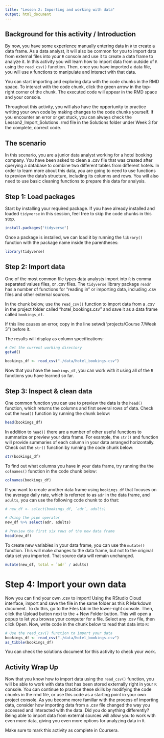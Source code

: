 ```yaml
---
title: "Lesson 2: Importing and working with data"
output: html_document
---
```


## Background for this activity / Introduction
By now, you have some experience manually entering data in `R` to create a data frame. As a data analyst, it will also be common for you to import data from external files into your `R` console and use it to create a data frame to analyze it. In this activity you will learn how to import data from outside of `R` using the `read_csv()` function. Then, once you have imported a data file, you will use `R` functions to manipulate and interact with that data.

You can start importing and exploring data with the code chunks in the RMD space. To interact with the code chunk, click the green arrow in the top-right corner of the chunk. The executed code will appear in the RMD space and your console. 

Throughout this activity, you will also have the opportunity to practice writing your own code by making changes to the code chunks yourself. If you encounter an error or get stuck, you can always check the Lesson2_Import_Solutions .rmd file in the Solutions folder under Week 3 for the complete, correct code.

## The scenario

In this scenario, you are a junior data analyst working for a hotel booking company. You have been asked to clean a .csv file that was created after querying a database to combine two different tables from different hotels. In order to learn more about this data, you are going to need to use functions to preview the data's structure, including its columns and rows. You will also need to use basic cleaning functions to prepare this data for analysis.

## Step 1: Load packages

Start by installing your required package. If you have already installed and loaded `tidyverse` in this session, feel free to skip the code chunks in this step.

```r
install.packages("tidyverse")
```

Once a package is installed, we can load it by running the `library()` function with the package name inside the parentheses:

```r
library(tidyverse)
```

## Step 2: Import data

One of the most common file types data analysts import into `R` is comma separated values files, or .csv files. The `tidyverse` library package `readr` has a number of functions for "reading in" or importing data, including .csv files and other external sources. 

In the chunk below, use the `read_csv()` function to import data from a .csv in the project folder called "hotel_bookings.csv" and save it as a data frame called `bookings_df`. 

If this line causes an error, copy in the line setwd("projects/Course 7/Week 3") before it. 

The results will display as column specifications:

```r
# Get the current working directory
getwd()
```

```r
bookings_df <- read_csv("./data/hotel_bookings.csv")
```

Now that you have the `bookings_df`, you can work with it using all of the  `R` functions you have learned so far. 

## Step 3: Inspect & clean data

One common function you can use to preview the data is the `head()` function, which returns the columns and first several rows of data. Check out the `head()` function by running the chunk below:

```r
head(bookings_df)
```

In addition to `head()` there are a number of other useful functions to summarize or preview your data frame. For example, the `str()` and function will provide summaries of each column in your data arranged horizontally. Check out the `str()` function by running the code chunk below:

```r
str(bookings_df)
```

To find out what columns you have in your data frame, try running the the `colnames()` function in the code chunk below:

```r
colnames(bookings_df)
```

If you want to create another data frame using `bookings_df` that focuses on the average daily rate, which is referred to as `adr` in the data frame, and  `adults`, you can use the following code chunk to do that:

```r
# new_df <- select(bookings_df, `adr`, adults)

# Using the pipe operator
new_df %>% select(adr, adults)

# Preview the first six rows of the new data frame
head(new_df)
```

To create new variables in your data frame, you can use the `mutate()` function. This will make changes to the data frame, but not to the original data set you imported. That source data will remain unchanged. 

```r
mutate(new_df, total = `adr` / adults)
```

# Step 4: Import your own data

Now you can find your own .csv to import! Using the RStudio Cloud interface, import and save the file in the same folder as this R Markdown document. To do this, go to the Files tab in the lower-right console. Then, click the Upload button next to the + New Folder button. This will open a popup to let you browse your computer for a file. Select any .csv file, then click Open. Now, write code in the chunk below to read that data into `R`:

```r
# Use the read_csv() function to import your data
bookings_df <- read_csv("./data/hotel_bookings.csv")
as_tibble(bookings_df)
```
You can check the solutions document for this activity to check your work.

## Activity Wrap Up
Now that you know how to import data using the `read_csv()` function, you will be able to work with data that has been stored externally right in your `R` console. You can continue to practice these skills by modifying the code chunks in the rmd file, or use this code as a starting point in your own project console. As you become more familiar with the process of importing data, consider how importing data from a .csv file changed the way you accessed and interacted with the data. Did you do anything differently? Being able to import data from external sources will allow you to work with even more data, giving you even more options for analyzing data in `R`.  

Make sure to mark this activity as complete in Coursera.

